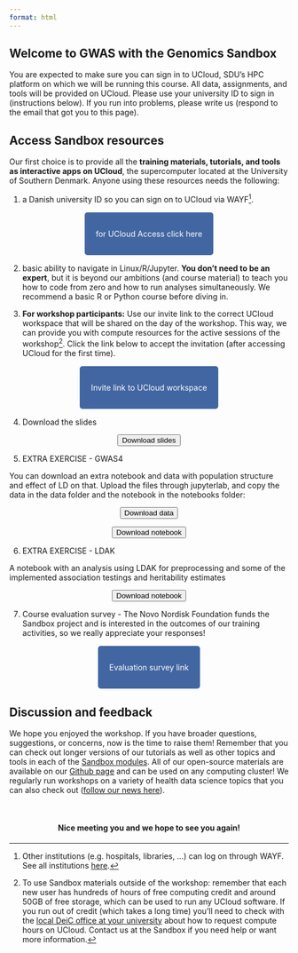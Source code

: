 ```yaml
---
format: html
---
```


:::{.hero-banner}
# Welcome to GWAS with the Genomics Sandbox 
:::

:::{.callout-warning title="Required preparation"}
You are expected to make sure you can sign in to UCloud, SDU's HPC platform on which we will be running this course. All data, assignments, and tools will be provided on UCloud. Please use your university ID to sign in (instructions below). If you run into problems, please write us (respond to the email that got you to this page).

:::

## Access Sandbox resources

Our first choice is to provide all the **training materials, tutorials, and tools as interactive apps on UCloud**, the supercomputer located at the University of Southern Denmark. Anyone using these resources needs the following:

 1. a Danish university ID so you can sign on to UCloud via WAYF^[Other institutions (e.g. hospitals, libraries, ...) can log on through WAYF. See all institutions [here](https://www.wayf.dk/da/institutioner-i-wayf).]. 

&nbsp;

 <p align="center">
  <a href="https://cloud.sdu.dk" style="background-color: #4266A1; color: #FFFFFF; padding: 30px 20px; text-decoration: none; border-radius: 5px;">
    for UCloud Access
    click here
  </a>
</p>

&nbsp;

 2. basic ability to navigate in Linux/R/Jupyter. **You don't need to be an expert**, but it is beyond our ambitions (and course material) to teach you how to code from zero and how to run analyses simultaneously. We recommend a basic R or Python course before diving in.

 3. **For workshop participants:** Use our invite link to the correct UCloud workspace that will be shared on the day of the workshop. This way, we can provide you with compute resources for the active sessions of the workshop^[To use Sandbox materials outside of the workshop: remember that each new user has hundreds of hours of free computing credit and around 50GB of free storage, which can be used to run any UCloud software. If you run out of credit (which takes a long time) you'll need to check with the [local DeiC office at your university](https://www.deic.dk/en/Front-Office) about how to request compute hours on UCloud. Contact us at the Sandbox if you need help or want more information.]. Click the link below to accept the invitation (after accessing UCloud for the first time).

 &nbsp;

 <p align="center">
  <a href="https://cloud.sdu.dk/app/projects/invite/1e652641-3d29-47dc-bc7f-78dda1e5e3dd" style="background-color: #4266A1; color: #FFFFFF; padding: 30px 20px; text-decoration: none; border-radius: 5px;">
    Invite link to
    UCloud workspace
  </a>
</p>

&nbsp;

4. Download the slides

 <p align="center">
  <a href="./GwasSandbox_slides.zip" download="GwasSandbox_slides.zip">
    <button class="btn small-button">Download slides</button>
  </a>
</p>

5. EXTRA EXERCISE - GWAS4

You can download an extra notebook and data with population structure and effect of LD on that. Upload the files through jupyterlab, and copy the data in the data folder and the notebook in the notebooks folder: 

 <p align="center">
   <a href="./hapmap.zip" download="hapmap.zip">
    <button class="btn small-button">Download data</button>
  </a>
</p>

<p align="center">
  <a href="https://raw.githubusercontent.com/hds-sandbox/GWAS_course/refs/heads/main/Webpage/develop/GWAS4_extra_population_structure.ipynb" download="GWAS4_extra_population_structure.ipynb">
    <button class="btn small-button">Download notebook</button>
  </a>
</p>

6. EXTRA EXERCISE - LDAK

A notebook with an analysis using LDAK for preprocessing and some of the implemented association testings and heritability estimates

<p align="center">
  <a href="https://raw.githubusercontent.com/hds-sandbox/GWAS_course/refs/heads/main/Webpage/develop/GWAS8_LDAK_Extra.ipynb" download="GWAS8_LDAK_Extra.ipynb">
    <button class="btn small-button">Download notebook</button>
  </a>
</p>


7. Course evaluation survey - The Novo Nordisk Foundation funds the Sandbox project and is interested in the outcomes of our training activities, so we really appreciate your responses!

 &nbsp;

<p align="center">
  <a href="https://forms.office.com/e/rLyWSiS46k" 
  style="background-color: #4266A1; color: #FFFFFF; padding: 30px 20px; text-decoration: none; border-radius: 5px;">
    Evaluation survey link
  </a>
</p>

&nbsp;


## Discussion and feedback

We hope you enjoyed the workshop. If you have broader questions, suggestions, or concerns, now is the time to raise them! Remember that you can check out longer versions of our tutorials as well as other topics and tools in each of the [Sandbox modules](https://hds-sandbox.github.io/modules/). All of our open-source materials are available on our [Github page](https://github.com/hds-sandbox) and can be used on any computing cluster! We regularly run workshops on a variety of health data science topics that you can also check out ([follow our news here](https://hds-sandbox.github.io/news.html)).

&nbsp;

:::{.callout-note  appearance="simple" icon=false} 
<h4 align=center>Nice meeting you and we hope to see you again!</h4> 
::: 
